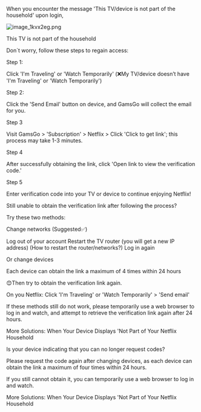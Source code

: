 When you encounter the message 'This TV/device is not part of the household' upon login,

![image_1kvx2eg.png](https://firebasestorage.googleapis.com/v0/b/goingpark-a7c8a.appspot.com/o/cpTivPIKFDNfx8gGssXn.webp?alt=media&token=82794dff-9c0f-4061-81c0-f4ddbf8b6241)

This TV is not part of the household


Don`t worry, follow these steps to regain access:

Step 1:

Click 'I'm Traveling' or 'Watch Temporarily'
(❌My TV/device doesn’t have 'I'm Traveling' or 'Watch Temporarily')




Step 2:

Click the 'Send Email' button on device, and GamsGo will collect the email for you.





Step 3

Visit GamsGo > 'Subscription' > Netflix > Click 'Click to get link'; this process may take 1-3 minutes.






Step 4

After successfully obtaining the link, click 'Open link to view the verification code.'






Step 5

Enter verification code into your TV or device to continue enjoying Netflix!







Still unable to obtain the verification link after following the process?

Try these two methods:


Change networks (Suggested✅)

Log out of your account
Restart the TV router (you will get a new IP address) (How to restart the router/networks?)
Log in again

Or change devices

Each device can obtain the link a maximum of 4 times within 24 hours


😊Then try to obtain the verification link again.

On you Netflix: Click 'I'm Traveling' or 'Watch Temporarily' > 'Send email'


If these methods still do not work, please temporarily use a web browser to log in and watch, and attempt to retrieve the verification link again after 24 hours.

More Solutions: When Your Device Displays 'Not Part of Your Netflix Household



Is your device indicating that you can no longer request codes?


Please request the code again after changing devices, as each device can obtain the link a maximum of four times within 24 hours.

If you still cannot obtain it, you can temporarily use a web browser to log in and watch.


More Solutions: When Your Device Displays 'Not Part of Your Netflix Household

